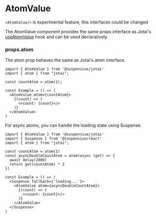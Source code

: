 
# AtomValue

<Callout type='experimental'>

`<AtomValue/>` is experimental feature, this interfaces could be changed

</Callout>

The AtomValue component provides the same props interface as Jotai's [useAtomValue](https://jotai.org/docs/core/use-atom#useatomvalue) hook and can be used declaratively.

### props.atom

The atom prop behaves the same as Jotai's atom interface.

```tsx /AtomValue/
import { AtomValue } from '@suspensive/jotai'
import { atom } from "jotai";

const countAtom = atom(1);

const Example = () => (
  <AtomValue atom={countAtom}>
    {(count) => (
      <>count: {count}</>
    )}
  </AtomValue>
)
```

For async atoms, you can handle the loading state using Suspense.

```tsx /AtomValue/
import { AtomValue } from '@suspensive/jotai'
import { Suspense } from '@suspensive/react'
import { atom } from "jotai";

const countAtom = atom(1)
const asyncDoubleCountAtom = atom(async (get) => {
  await delay(2000)
  return get(countAtom) * 2
})

const Example = () => (
  <Suspense fallback={'loading...'}>
    <AtomValue atom={asyncDoubleCountAtom}>
      {(count) => (
        <>count: {count}</>
      )}
    </AtomValue>
  </Suspense>
)
```
